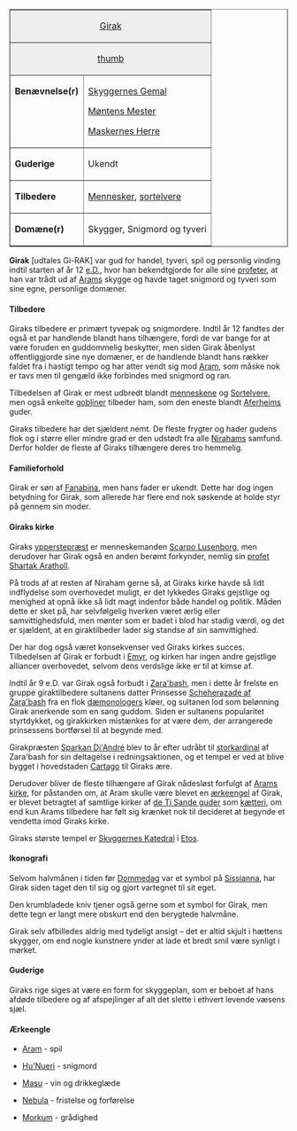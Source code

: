 {{title:Girak}}
{{author:Jesper Kristiansen}}
{{timestamp:2011-02-15T17:30:00Z}}
{{copyright:Girak}}
<table border=1 cellpadding=2 cellspacing=0 align=right style="margin-left:1em">
<tr valign=top><td style="background:#efefef;" colspan=2 align=center>[[Girak]]
<tr valign=top><td style="background:#efefef;" colspan=2 align=center>[[Fil:Girak.jpg|thumb]]
<tr valign=top><td>'''Benævnelse(r)'''<td>[[Skyggernes Gemal]]

[[Møntens Mester]]

[[Maskernes Herre]]

<tr valign=top><td>''' Guderige'''<td> Ukendt
<tr valign=top><td>'''Tilbedere'''<td>[[Menneske|Mennesker]], [[sortelver|sortelvere]]
<tr valign=top><td>'''Domæne(r)'''<td> Skygger, Snigmord og tyveri
</table>
'''Girak''' [udtales Gi-RAK] var gud for handel, tyveri, spil og personlig vinding indtil starten af år 12 [[e.D.]], hvor han bekendtgjorde for alle sine [[profet|profeter]], at han var trådt ud af [[Aram|Arams]] skygge og havde taget snigmord og tyveri som sine egne, personlige domæner.

====Tilbedere====
Giraks tilbedere er primært tyvepak og snigmordere. Indtil år 12 fandtes der også et par handlende blandt hans tilhængere, fordi de var bange for at være foruden en guddommelig beskytter, men siden Girak åbenlyst offentliggjorde sine nye domæner, er de handlende blandt hans rækker faldet fra i hastigt tempo og har atter vendt sig mod [[Aram]], som måske nok er tavs men til gengæld ikke forbindes med snigmord og ran.

Tilbedelsen af Girak er mest udbredt blandt [[menneske|menneskene]] og [[Sortelver|Sortelvere]], men også enkelte [[goblin|gobliner]] tilbeder ham, som den eneste blandt [[Aferheim|Aferheims]] guder.

Giraks tilbedere har det sjældent nemt. De fleste frygter og hader gudens flok og i større eller mindre grad er den udstødt fra alle [[Niraham|Nirahams]] samfund. Derfor holder de fleste af Giraks tilhængere deres tro hemmelig.

====Familieforhold====
Girak er søn af [[Fanabina]], men hans fader er ukendt. Dette har dog ingen betydning for Girak, som allerede har flere end nok søskende at holde styr på gennem sin moder.

====Giraks kirke====
Giraks [[ypperstepræst]] er menneskemanden [[Scarpo Lusenborg]], men derudover har Girak også en anden berømt forkynder, nemlig sin [[profet]] [[Shartak Aratholl]].

På trods af at resten af Niraham gerne så, at Giraks kirke havde så lidt indflydelse som overhovedet muligt, er det lykkedes Giraks gejstlige og menighed at opnå ikke så lidt magt indenfor både handel og politik. Måden dette er sket på, har selvfølgelig hverken været ærlig eller samvittighedsfuld, men mønter som er badet i blod har stadig værdi, og det er sjældent, at en giraktilbeder lader sig standse af sin samvittighed.

Der har dog også været konsekvenser ved Giraks kirkes succes. Tilbedelsen af Girak er forbudt i [[Emyr]], og kirken har ingen andre gejstlige alliancer overhovedet, selvom dens verdslige ikke er til at kimse af.

Indtil år 9 e.D. var Girak også forbudt i [[Zara'bash]], men i dette år frelste en gruppe giraktilbedere sultanens datter Prinsesse [[Scheherazade af Zara'bash]] fra en flok [[dæmonolog]]ers kløer, og sultanen lod som belønning Girak anerkende som en sang guddom. Siden er sultanens popularitet styrtdykket, og girakkirken mistænkes for at være dem, der arrangerede prinsessens bortførsel til at begynde med.

Girakpræsten [[Sparkan Di'André]] blev to år efter udråbt til [[storkardinal]] af Zara'bash for sin deltagelse i redningsaktionen, og et tempel er ved at blive bygget i hovedstaden [[Cartago]] til Giraks ære.

Derudover bliver de fleste tilhængere af Girak nådesløst forfulgt af [[Aram|Arams kirke]], for påstanden om, at Aram skulle være blevet en [[ærkeengel]] af Girak, er blevet betragtet af samtlige kirker af [[guderne|de Ti Sande guder]] som [[kætter]]i, om end kun Arams tilbedere har følt sig krænket nok til decideret at begynde et vendetta imod Giraks kirke.

Giraks største tempel er [[Skyggernes Katedral]] i [[Etos]].

====Ikonografi====
Selvom halvmånen i tiden før [[Dommedag]] var et symbol på [[Sissianna]], har Girak siden taget den til sig og gjort vartegnet til sit eget. 

Den krumbladede kniv tjener også gerne som et symbol for Girak, men dette tegn er langt mere obskurt end den berygtede halvmåne.

Girak selv afbilledes aldrig med tydeligt ansigt – det er altid skjult i hættens skygger, om end nogle kunstnere ynder at lade et bredt smil være synligt i mørket.

====Guderige====
Giraks rige siges at være en form for skyggeplan, som er beboet af hans afdøde tilbedere og af afspejlinger af alt det slette i ethvert levende væsens sjæl. 

====Ærkeengle====
*[[Aram (ærkeengel)|Aram]] - spil

*[[Hu'Nueri]] - snigmord

*[[Masu]] - vin og drikkeglæde

*[[Nebula]] - fristelse og forførelse

*[[Morkum]] - grådighed
